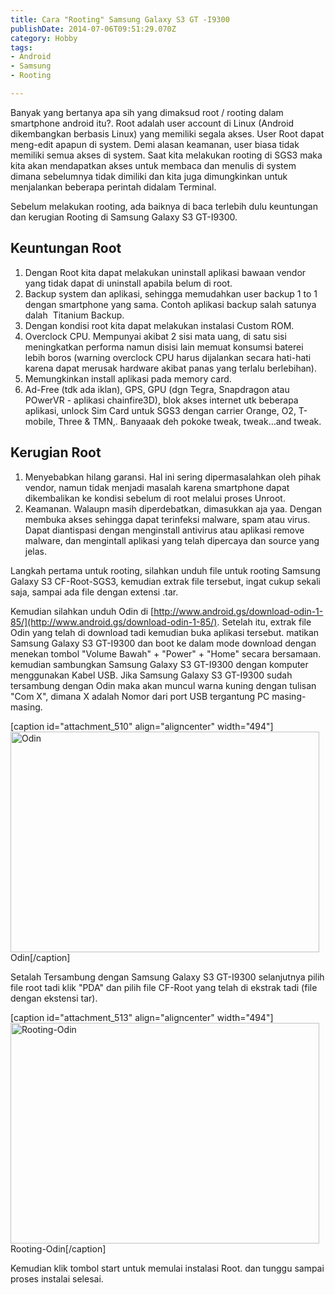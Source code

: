 ```yaml
---
title: Cara "Rooting" Samsung Galaxy S3 GT -I9300
publishDate: 2014-07-06T09:51:29.070Z
category: Hobby
tags:
- Android
- Samsung
- Rooting

---
```


Banyak yang bertanya apa sih yang dimaksud root / rooting dalam smartphone android itu?. Root adalah user account di Linux (Android dikembangkan berbasis Linux) yang memiliki segala akses. User Root dapat meng-edit apapun di system. Demi alasan keamanan, user biasa tidak memiliki semua akses di system. Saat kita melakukan rooting di SGS3 maka kita akan mendapatkan akses untuk membaca dan menulis di system dimana sebelumnya tidak dimiliki dan kita juga dimungkinkan untuk menjalankan beberapa perintah didalam Terminal.

Sebelum melakukan rooting, ada baiknya di baca terlebih dulu keuntungan dan kerugian Rooting di Samsung Galaxy S3 GT-I9300.

## Keuntungan Root

 1. Dengan Root kita dapat melakukan uninstall aplikasi bawaan vendor yang tidak dapat di uninstall apabila belum di root.
 2. Backup system dan aplikasi, sehingga memudahkan user backup 1 to 1 dengan smartphone yang sama. Contoh aplikasi backup salah satunya dalah &nbsp;Titanium Backup.
 3. Dengan kondisi root kita dapat melakukan instalasi Custom ROM.
 4. Overclock CPU. Mempunyai akibat 2 sisi mata uang, di satu sisi meningkatkan performa namun disisi lain memuat konsumsi baterei lebih boros (warning overclock CPU harus dijalankan secara hati-hati karena dapat merusak hardware akibat panas yang terlalu berlebihan).
 5. Memungkinkan install aplikasi pada memory card.
 6. Ad-Free (tdk ada iklan), GPS, GPU (dgn Tegra, Snapdragon atau POwerVR - aplikasi chainfire3D), blok akses internet utk beberapa aplikasi, unlock Sim Card untuk SGS3 dengan carrier Orange, O2, T-mobile, Three &amp; TMN,. Banyaaak deh pokoke tweak, tweak...and tweak.


## Kerugian Root

 1. Menyebabkan hilang garansi. Hal ini sering dipermasalahkan oleh pihak vendor, namun tidak menjadi masalah karena smartphone dapat dikembalikan ke kondisi sebelum di root melalui proses Unroot.
 2. Keamanan. Walaupn masih diperdebatkan, dimasukkan aja yaa. Dengan membuka akses sehingga dapat terinfeksi malware, spam atau virus. Dapat diantispasi dengan menginstall antivirus atau aplikasi remove malware, dan mengintall aplikasi yang telah dipercaya dan source yang jelas.

Langkah pertama untuk rooting, silahkan unduh file untuk rooting Samsung Galaxy S3 CF-Root-SGS3, kemudian extrak file tersebut, ingat cukup sekali saja, sampai ada file dengan extensi .tar. 

Kemudian silahkan unduh Odin di [http://www.android.gs/download-odin-1-85/](http://www.android.gs/download-odin-1-85/). Setelah itu, extrak file Odin yang telah di download tadi kemudian buka aplikasi tersebut. matikan Samsung Galaxy S3 GT-I9300 dan boot ke dalam mode download dengan menekan tombol "Volume Bawah" + "Power" + "Home" secara bersamaan. kemudian sambungkan Samsung Galaxy S3 GT-I9300 dengan komputer menggunakan Kabel USB. Jika Samsung Galaxy S3 GT-I9300 sudah tersambung dengan Odin maka&nbsp;akan muncul warna kuning dengan tulisan "Com X", dimana X adalah Nomor dari port&nbsp;USB tergantung PC masing-masing.

[caption id="attachment_510" align="aligncenter" width="494"]<a  href="http://bela.jar.web.id/wp-content/uploads/2014/07/odin-1.png"><img  class="size-large wp-image-510"  src="http://bela.jar.web.id/wp-content/uploads/2014/07/odin-1-494x353.png"  alt="Odin"  width="494"  height="353" /></a> Odin[/caption]

Setalah Tersambung dengan Samsung Galaxy S3 GT-I9300 selanjutnya pilih file root tadi klik "PDA" dan pilih file CF-Root yang telah di ekstrak tadi (file dengan ekstensi tar).

[caption id="attachment_513" align="aligncenter" width="494"]<a  href="http://bela.jar.web.id/wp-content/uploads/2014/07/Rooting-Odin.png"><img  class="size-large wp-image-513"  src="http://bela.jar.web.id/wp-content/uploads/2014/07/Rooting-Odin-494x353.png"  alt="Rooting-Odin"  width="494"  height="353" /></a> Rooting-Odin[/caption]

Kemudian klik tombol start untuk memulai instalasi Root. dan tunggu sampai proses instalai selesai.